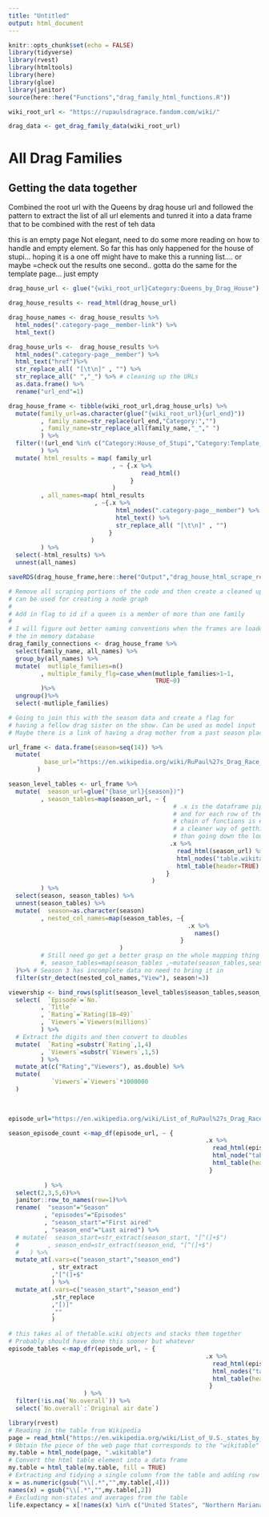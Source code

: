 ```yaml
---
title: "Untitled"
output: html_document
---
```


```r
knitr::opts_chunk$set(echo = FALSE)
library(tidyverse)
library(rvest)
library(htmltools)
library(here)
library(glue)
library(janitor)
source(here::here("Functions","drag_family_html_functions.R"))

wiki_root_url <- "https://rupaulsdragrace.fandom.com/wiki/"

```


```r
drag_data <- get_drag_family_data(wiki_root_url)
```

# All Drag Families 

## Getting the data together 

Combined the root url with the Queens by drag house url and 
followed the pattern to extract the list of all url elements and 
tunred it into a data frame that to be combined with the rest of teh data 

this is an empty page
Not elegant, need to do some more reading on how to handle and empty element.
So far this has only happened for the house of stupi... hoping it is a one off
might have to make this a running list.... or maybe =check out the results
one second..
gotta do the same for the template page... just empty
```r
drag_house_url <- glue("{wiki_root_url}Category:Queens_by_Drag_House")

drag_house_results <- read_html(drag_house_url)

drag_house_names <- drag_house_results %>% 
  html_nodes(".category-page__member-link") %>% 
  html_text() 

drag_house_urls <-  drag_house_results %>% 
  html_nodes(".category-page__member") %>% 
  html_text("href")%>% 
  str_replace_all( "[\t\n]" , "") %>% 
  str_replace_all(" ","_") %>% # cleaning up the URLs 
  as.data.frame() %>% 
  rename("url_end"=1)

drag_house_frame <- tibble(wiki_root_url,drag_house_urls) %>% 
  mutate(family_url=as.character(glue("{wiki_root_url}{url_end}"))
         , family_name=str_replace(url_end,"Category:","")
         , family_name=str_replace_all(family_name,"_"," ")
         ) %>% 
  filter(!(url_end %in% c("Category:House_of_Stupi","Category:Template_(Family_Tree)"))
         ) %>% 
  mutate( html_results = map( family_url
                             , ~ {.x %>%
                                     read_html()
                                  }
                             )
         , all_names=map( html_results
                        , ~{.x %>% 
                              html_nodes(".category-page__member") %>% 
                              html_text() %>% 
                              str_replace_all( "[\t\n]" , "")
                            }
                       )
         ) %>% 
  select(-html_results) %>% 
  unnest(all_names) 
```

```r
saveRDS(drag_house_frame,here::here("Output","drag_house_html_scrape_results.RDS"))

```


```r
# Remove all scraping portions of the code and then create a cleaned up frame that 
# can be used for creating a node graph
# 
# Add in flag to id if a queen is a member of more than one family
# 
# I will figure out better naming conventions when the frames are loaded into 
# the in memory database
drag_family_connections <- drag_house_frame %>% 
  select(family_name, all_names) %>% 
  group_by(all_names) %>% 
  mutate(  mutliple_families=n()
         , multiple_family_flg=case_when(mutliple_families>1~1,
                                         TRUE~0)
         )%>% 
  ungroup()%>%
  select(-mutliple_families)

# Going to join this with the season data and create a flag for 
# having a fellow drag sister on the show. Can be used as model input
# Maybe there is a link of having a drag mother from a past season place high 

```

```r
url_frame <- data.frame(season=seq(14)) %>% 
  mutate(
          base_url="https://en.wikipedia.org/wiki/RuPaul%27s_Drag_Race_(season_"
        )

season_level_tables <- url_frame %>% 
  mutate(  season_url=glue("{base_url}{season})")
         , season_tables=map(season_url, ~ { 
                                              # .x is the dataframe piped in 
                                              # and for each row of the frame the 
                                              # chain of functions is executed 
                                              # a cleaner way of getthing things 
                                              # than going down the loop route
                                             .x %>% 
                                               read_html(season_url) %>% 
                                               html_nodes("table.wikitable") %>% 
                                               html_table(header=TRUE)  
                                            }
                                        )
         ) %>% 
  select(season, season_tables) %>% 
  unnest(season_tables) %>% 
  mutate(  season=as.character(season)
         , nested_col_names=map(season_tables, ~{
                                                  .x %>% 
                                                    names()
                                                }
                               )
         # Still need go get a better grasp on the whole mapping thing
         #, season_tables=map(season_tables ,~mutate(season_tables,season=season))
  )%>% # Season 3 has incomplete data no need to bring it in
  filter(str_detect(nested_col_names,"View"), season!=3)


```


```r
viewership <- bind_rows(split(season_level_tables$season_tables,season_level_tables$season )) %>% 
  select(  `Episode`=`No.`
         , `Title`
         , `Rating`=`Rating(18–49)`
         , `Viewers`=`Viewers(millions)`
         ) %>%
  # Extract the digits and then convert to doubles
  mutate(  `Rating`=substr(`Rating`,1,4)
         , `Viewers`=substr(`Viewers`,1,5) 
         ) %>% 
  mutate_at(c("Rating","Viewers"), as.double) %>% 
  mutate(
            `Viewers`=`Viewers`*1000000
  )
  
  
```


```r
episode_url="https://en.wikipedia.org/wiki/List_of_RuPaul%27s_Drag_Race_episodes"

season_episode_count <-map_df(episode_url, ~ { 
                                                       .x %>% 
                                                         read_html(episode_url) %>% 
                                                         html_node("table.wikitable") %>% 
                                                         html_table(header=TRUE)
                                                        }
                                        
          ) %>% 
  select(2,3,5,6)%>% 
  janitor::row_to_names(row=1)%>% 
  rename(  "season"="Season"
          , "episodes"="Episodes"
          , "season_start"="First aired"
          , "season_end"="Last aired") %>% 
  # mutate(  season_start=str_extract(season_start, "[^(]+$")
  #        , season_end=str_extract(season_end, "[^(]+$")
  #   ) %>%
  mutate_at(.vars=c("season_start","season_end")
            , str_extract
            ,"[^(]+$"
            ) %>% 
  mutate_at(.vars=c("season_start","season_end")
            ,str_replace
            ,"[)]"
            ,""
            )

```

```r
# this takes al of thetable.wiki objects and stacks them together 
# Probably should have done this sooner but whatever 
episode_tables <-map_dfr(episode_url, ~ { 
                                                       .x %>% 
                                                         read_html(episode_url) %>% 
                                                         html_nodes("table.wikitable") %>% 
                                                         html_table(header=TRUE)
                                                        }
                     ) %>% 
  filter(!is.na(`No.overall`)) %>% 
  select(`No.overall`:`Original air date`)

```

















```r
library(rvest)
# Reading in the table from Wikipedia
page = read_html("https://en.wikipedia.org/wiki/List_of_U.S._states_by_life_expectancy")
# Obtain the piece of the web page that corresponds to the "wikitable" node
my.table = html_node(page, ".wikitable")
# Convert the html table element into a data frame
my.table = html_table(my.table, fill = TRUE)
# Extracting and tidying a single column from the table and adding row names
x = as.numeric(gsub("\\[.*","",my.table[,4]))
names(x) = gsub("\\[.*","",my.table[,2])
# Excluding non-states and averages from the table
life.expectancy = x[!names(x) %in% c("United States", "Northern Mariana Islands", "Guam", "American Samoa", "Puerto Rico", "U.S. Virgin Islands")]
```

